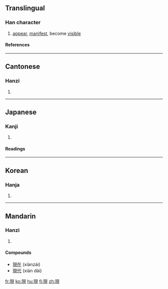 {{see|现}}

==Translingual==
===Han character===
{{Han char|rn=96|rad=玉|as=07|sn=11|four=1611<sub>0</sub>|canj=一土月山山 (MGBUU)}}
# [[appear]], [[manifest]], become [[visible]]
====References====
{{Han ref|kx=0732.220|dkj=21004|dj=1143.180|hdz=21116.030|uh=73FE|ud=29694|bh=B27B|bd=45691}}

----
==Cantonese==
===Hanzi===
{{yue-hanzi|jyut=|y=yin6}}
# {{defn|Cantonese}}

----
==Japanese==

===Kanji===
{{ja-kanji|grade=|rs=玉07}}
# {{defn|Japanese}} 
====Readings====
{{ja-readings|on=[[げん]] (gen), [[けん]] (ken)|kun=[[あらわれる]] (arawareru), [[あらわす]] (arawasu), [[うつつ]] (utsutsu)}}

----
==Korean==
===Hanja===
{{ko-hanja|hangeul=[[현]]|eumhun=|rv=hyeon|mr=hyŏn|y=hyen}}
# {{defn|Korean}}

----
==Mandarin==
===Hanzi===
{{cmn-hanzi|sim=现|pin=[[xiàn]] (xian4)|wg=hsien<sup>4</sup>}}
# {{defn|Mandarin}}

====Compounds====
* [[現在]] (xiànzài)
* [[現代]] (xiàn dài)

[[fr:現]]
[[ko:現]]
[[hu:現]]
[[fi:現]]
[[zh:現]]